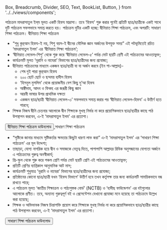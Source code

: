   Box,
  Breadcrumb,
  Divider,
  SEO,
  Text,
  BookList,
  Button,
} from '../../views/components';

<SEO pageTitle="পাঠ্যক্রম" />
<Box maxWidth={960} margin="0 auto" padding={{ xs: 3, sm: 4 }}>

<Text variant="h2" textAlign="center">
  পাঠ্যক্রম
</Text>
<Divider />
<Breadcrumb
  links={[
    { url: '/', name: 'নীড়পাতা' },
    { url: '/study-materials/', name: 'শিক্ষাপোকরণ' },
  ]}
/>
<Divider />

<Text>
  মাদরাসাতুল ইল্‌ম মূলত একটি হিফয মাদ্রাসা। তবে ‘হিফয’ শুরু করার পূর্বেই প্রতিটি
  ছাত্র/ছাত্রীকে একই সাথে দুটি পাঠ্যক্রম সফলভাবে সমাপ্ত করতে হয়। পাঠ্যক্রম দুটির
  একটি হচ্ছে: দ্বীনিয়াত শিক্ষা পাঠ্যক্রম, এবং অপরটি: সাধারণ শিক্ষা পাঠ্যক্রম।
</Text>

<Text variant="h4" color="primary2">
  দ্বীনিয়াত শিক্ষা পাঠ্যক্রম
</Text>

- “শুধু কুর্‌আন হিফয-ই নয়, শিশু বয়স-ই দ্বীনের মৌলিক জ্ঞান অর্জনের উপযুক্ত সময়” এই পটভূমিতেই রচিত ‘মাদরাসাতুল ইলম’ এর ‘দ্বীনিয়াত শিক্ষা পাঠ্যক্রম’;
- ‘দ্বীনিয়াত লেভেল-শিশু’ থেকে শুরু করে ‘দ্বীনিয়াত লেভেল-৫’ পর্যন্ত মোট ছয়টি শ্রেণী এই পাঠ্যক্রমের আওতাভুক্ত;
- কার্যক্রমটি মূলত ‘নূরানি ও নাযেরা’ বিভাগের ছাত্র/ছাত্রীদের জন্য প্রযোজ্য;
- দ্বীনিয়াত পাঠ্যক্রমের মাধ্যমে একজন ছাত্র/ছাত্রী যা যা অর্জন করবে (ইন শা-আল্লাহ)-
  <ul style={{ marginLeft: '2rem', marginTop: '1rem', marginBottom: '1rem' }}>
    <li>শেষ দুই পারা কুর্‌আন হিফয</li>
    <li>২০০ ছোট ছোট ও ছন্দময় হাদীস হিফয</li>
    <li>‘হিসনুল মুসলিম’ থেকে প্রয়োজনীয় বেশ কিছু দু’আ হিফয</li>
    <li>আক্বীদাহ, আদব ও ফিকহ এর জরূরী কিছু জ্ঞান</li>
    <li>আরবী ভাষার উপর প্রাথমিক দক্ষতা</li>
    <li>
      একজন ছাত্র/ছাত্রী ‘দ্বীনিয়াত লেভেল-৩’ সফলভাবে সমাপ্ত করার পর ‘দ্বীনিয়াত
      লেভেল-হিফয’ এ উত্তীর্ণ হতে পারবে;
    </li>
  </ul>
- শিক্ষক নিজস্ব দ্বীনি চেতনার আলোকে দ্বীন শিক্ষাকে মুখস্থ নির্ভর না করে প্রয়োগিকভাবে ছাত্র/ছাত্রীর কাছে পাঠ উপস্থাপন করবেন, এ-ই ‘মাদরাসাতুল ইলম’ এর প্রত্যাশা।

<Box textAlign="center" mt={3}>
  <a
    href="https://drive.google.com/file/d/1-yhu6oarNBeWvSPxzPjSLhaWtswldWOf/view?usp=sharing"
    target="_blank"
    rel="noreferrer noopener"
  >
    <Button variant="primary">দ্বীনিয়াত শিক্ষা পাঠ্যক্রম ডাউনলোড</Button>
  </a>
</Box>

<Text variant="h4" color="primary2">
  সাধারণ শিক্ষা পাঠ্যক্রম
</Text>

- “সৃষ্টিকে জানার মাধ্যমে সৃষ্টিকর্তার ক্ষমতার কিছুটা ধারণা লাভ করা” এ-ই ‘মাদরাসাতুল ইলম’ এর ‘সাধারণ শিক্ষা পাঠ্যক্রম’ এর মূল উদ্দেশ্য;
- তাছাড়া, যোগ্য নাগরিক হয়ে দ্বীন ও সমাজকে নেতৃত্ব দিতে, পাশাপাশি আল্লাহর রিযিক অনুসন্ধানের যোগ্যতা অর্জনে এ পাঠ্যক্রমের গুরুত্ব অনস্বীকার্য;
- প্রি-স্কুল থেকে শুরু করে পঞ্চম শ্রেণি পর্যন্ত মোট ছয়টি শ্রেণি এই পাঠ্যক্রমের আওতাভুক্ত;
- প্রতিটি শ্রেণির ব্যাপ্তিকাল আনুমানিক আট মাস;
- কার্যক্রমটি শুধুমাত্র ‘নূরানি ও নাযেরা’ বিভাগের ছাত্র/ছাত্রীদের জন্য প্রযোজ্য;
- প্রতিষ্ঠানের কোনো ছাত্র/ছাত্রী যখন ‘হিফয বিভাগে’ উত্তীর্ণ হবে তখন কর্তৃপক্ষ তার জন্য কার্যক্রমটি সাময়িকভাবে বন্ধ রাখতে পারে;
- এ পাঠ্যক্রম মূলত ‘জাতীয় শিক্ষাক্রম ও পাঠ্যপুস্তক বোর্ড’ (NCTB) ও ‘হাদীছ ফাউন্ডেশন’ এর বইগুলোর আলোকে প্রণীত। তবে, অন্যান্য গুরুত্বপূর্ণ বই ও প্রেসেন্টেশন যেখানো প্রযোজ্য মনে হয়েছে তা পাঠ্যক্রমে উল্লেখ করা হয়েছে;
- শিক্ষক ও অভিভাবক নিজস্ব চিন্তাশক্তি প্রয়োগ করে শিক্ষাকে মুখস্থ নির্ভর না করে প্রয়োগিকভাবে ছাত্র/ছাত্রীর কাছে পাঠ উপস্থাপন করবেন, এ-ই ‘মাদরাসাতুল ইলম’ এর প্রত্যাশা।

<Box textAlign="center" mt={3}>
  <a
    href="https://drive.google.com/file/d/16_-OE8XLy1wDQ-Diyd4oy9Z41QcKsIXV/view?usp=sharing"
    target="_blank"
    rel="noreferrer noopener"
  >
    <Button variant="primary">সাধারণ শিক্ষা পাঠ্যক্রম ডাউনলোড</Button>
  </a>
</Box>

</Box>
